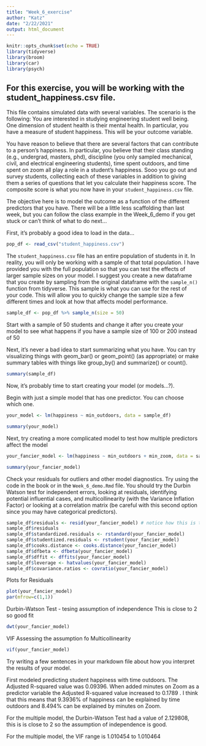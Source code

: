 ```yaml
---
title: "Week_6_exercise"
author: "Katz"
date: "2/22/2021"
output: html_document
---
```


```r
knitr::opts_chunk$set(echo = TRUE)
library(tidyverse)
library(broom)
library(car)
library(psych)
```


## For this exercise, you will be working with the student_happiness.csv file.

This file contains simulated data with several variables. The scenario is the following: 
You are interested in studying engineering student well being. One dimension of student health is their mental health. In particular, you have a measure of student happiness. This will be your outcome variable.

You have reason to believe that there are several factors that can contribute to a person's happiness. In particular, you believe that their class standing (e.g., undergrad, masters, phd), discipline (you only sampled mechanical, civil, and electrical engineering students), time spent outdoors, and time spent on zoom all play a role in a student's happiness. Sooo you go out and survey students, collecting each of these variables in addition to giving them a series of questions that let you calculate their happiness score. The composite score is what you now have in your `student_happiness.csv` file.

The objective here is to model the outcome as a function of the different predictors that you have. There will be a little less scaffolding than last week, but you can follow the class example in the Week_6_demo if you get stuck or can't think of what to do next...


First, it's probably a good idea to load in the data...
```r

pop_df <- read_csv("student_happiness.csv")

```


The `student_happiness.csv` file has an entire population of students in it. In reality, you will only be working with a sample of that total population. I have provided you with the full population so that you can test the effects of larger sample sizes on your model. I suggest you create a new dataframe that you create by sampling from the original dataframe with the `sample_n()` function from tidyverse. This sample is what you can use for the rest of your code. This will allow you to quickly change the sample size a few different times and look at how that affects model performance.


```r

sample_df <- pop_df %>% sample_n(size = 50) 

```
Start with a sample of 50 students and change it after you create your model to see what happens if you have a sample size of 100 or 200 instead of 50


Next, it's never a bad idea to start summarizing what you have. You can try visualizing things with geom_bar() or geom_point() (as appropriate) or make summary tables with things like group_by() and summarize() or count().

```r

summary(sample_df)

```

Now, it's probably time to start creating your model (or models...?).

Begin with just a simple model that has one predictor. You can choose which one.

```r
your_model <- lm(happiness ~ min_outdoors, data = sample_df)

summary(your_model)

```


Next, try creating a more complicated model to test how multiple predictors affect the model

```r
your_fancier_model <- lm(happiness ~ min_outdoors + min_zoom, data = sample_df)

summary(your_fancier_model)
```


Check your residuals for outliers and other model diagnostics. Try using the code in the book or in the `Week_6_demo.Rmd` file. You should try the Durbin Watson test for independent errors, looking at residuals, identifying potential influential cases, and multicollinearity (with the Variance Inflation Factor) or looking at a correlation matrix (be careful with this second option since you may have categorical predictors).

```r
sample_df$residuals <- resid(your_fancier_model) # notice how this is the same as looking at View(model_all) and then residuals or model_all$residuals
sample_df$residuals
sample_df$standardized.residuals <- rstandard(your_fancier_model)
sample_df$studentized.residuals <- rstudent(your_fancier_model)
sample_df$cooks.distance <- cooks.distance(your_fancier_model)
sample_df$dfbeta <- dfbeta(your_fancier_model)
sample_df$dffit <- dffits(your_fancier_model)
sample_df$leverage <- hatvalues(your_fancier_model)
sample_df$covariance.ratios <- covratio(your_fancier_model)
```

Plots for Residuals
```r
plot(your_fancier_model)
par(mfrow=c(1,1))
```
Durbin-Watson Test - tesing assumption of independence
This is close to 2 so good fit
```r
dwt(your_fancier_model)
```

VIF
Assessing the assumption fo Multicollinearity
```r
vif(your_fancier_model)
```

Try writing a few sentences in your markdown file about how you interpret the results of your model.

First modeled predicting student happiness with time outdoors.  The Adjusted R-squared value was 0.09396.  When added minutes on Zoom as a predictor variable the Adjusted R-squared value increased to 0.1789 .  I think that this means that 9.3936% of happiness can be explained by time outdoors and 8.494% can be explained by minutes on Zoom.

For the multiple model, the Durbin-Watson Test had a value of 2.129808, this is is close to 2 so the assumption of independence is good.

For the multiple model, the VIF range is 1.010454 to 1.010464


